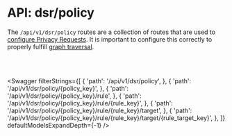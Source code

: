 
# API: dsr/policy

The `/api/v1/dsr/policy` routes are a collection of routes that are used to [configure Privacy Requests](/docs/dev-docs/configuration/privacy-requests). It is important to configure this correctly to properly fulfill [graph traversal](/docs/dev-docs/configuration/privacy-requests/graphs).

<br></br>

<Swagger 
    filterStrings={[
        {
            'path': '/api/v1/dsr/policy',
        },
        {
            'path': '/api/v1/dsr/policy/{policy_key}',
        },
        {
            'path': '/api/v1/dsr/policy/{policy_key}/rule',
        },
        {
            'path': '/api/v1/dsr/policy/{policy_key}/rule/{rule_key}',
        },
        {
            'path': '/api/v1/dsr/policy/{policy_key}/rule/{rule_key}/target',
        },
        {
            'path': '/api/v1/dsr/policy/{policy_key}/rule/{rule_key}/target/{rule_target_key}',
        },
    ]} 
    defaultModelsExpandDepth={-1}
/>
